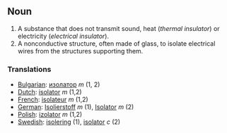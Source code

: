 ==Noun==

# A substance that does not transmit sound, heat (''thermal insulator'') or electricity (''electrical insulator'').
# A nonconductive structure, often made of glass, to isolate electrical wires from the structures supporting them.

===Translations===
*[[Bulgarian]]: [[изолатор]] ''m'' (1, 2)
*[[Dutch]]: [[isolator]] ''m'' (1,2)
*[[French]]: [[isolateur]] ''m'' (1,2)
*[[German]]: [[Isolierstoff]] ''m'' (1), [[Isolator]] ''m'' (2)
*[[Polish]]: [[izolator]] ''m'' (1,2)
*[[Swedish]]: [[isolering]] (1), [[isolator]] ''c'' (2)